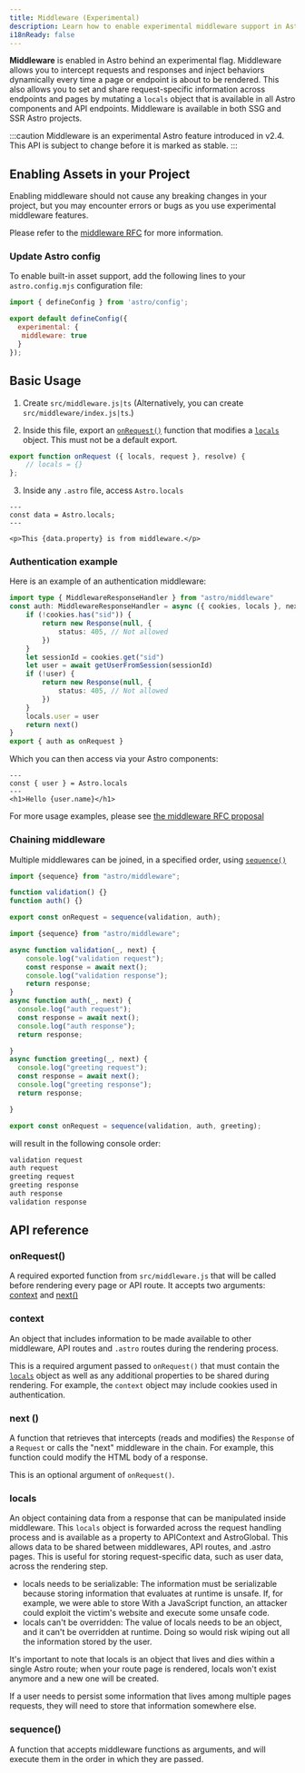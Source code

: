 ```yaml
---
title: Middleware (Experimental)
description: Learn how to enable experimental middleware support in Astro.
i18nReady: false
---
```


**Middleware** is enabled in Astro behind an experimental flag. Middleware allows you to intercept requests and responses and inject behaviors dynamically every time a page or endpoint is about to be rendered. This also allows you to set and share request-specific information across endpoints and pages by mutating a `locals` object that is available in all Astro components and API endpoints. Middleware is available in both SSG and SSR Astro projects.

:::caution
Middleware is an experimental Astro feature introduced in v2.4. This API is subject to change before it is marked as stable.
:::

## Enabling Assets in your Project

Enabling middleware should not cause any breaking changes in your project, but you may encounter errors or bugs as you use experimental middleware features.

Please refer to the [middleware RFC](https://github.com/withastro/roadmap/pull/555) for more information.


### Update Astro config

To enable built-in asset support, add the following lines to your `astro.config.mjs` configuration file:

```js title="astro.config.mjs" ins={4-6}
import { defineConfig } from 'astro/config';

export default defineConfig({
  experimental: {
   middleware: true
  }
});
```

## Basic Usage

1. Create `src/middleware.js|ts` (Alternatively, you can create `src/middleware/index.js|ts`.)

2. Inside this file, export an [`onRequest()`](#onrequest) function that modifies a [`locals`](#locals) object. This must not be a default export.

```js title="src/middleware.js"
export function onRequest ({ locals, request }, resolve) {
	// locals = {}
};
```

3. Inside any `.astro` file, access `Astro.locals`

```astro title="src/components/Component.astro"
---
const data = Astro.locals;
---

<p>This {data.property} is from middleware.</p>

```

### Authentication example

Here is an example of an authentication middleware:

```ts
import type { MiddlewareResponseHandler } from "astro/middleware"
const auth: MiddlewareResponseHandler = async ({ cookies, locals }, next) => {
	if (!cookies.has("sid")) {
		return new Response(null, {
			status: 405, // Not allowed
		})
	}
	let sessionId = cookies.get("sid")
	let user = await getUserFromSession(sessionId)
	if (!user) {
		return new Response(null, {
			status: 405, // Not allowed
		})
	}
	locals.user = user
	return next()
}
export { auth as onRequest }
```

Which you can then access via your Astro components:

```astro
---
const { user } = Astro.locals
---
<h1>Hello {user.name}</h1>
```

For more usage examples, please see [the middleware RFC proposal](https://github.com/withastro/roadmap/blob/rfc/stage-3-middleware/proposals/0032-middleware-api.md#middleware-workflow-and-examples)

### Chaining middleware

Multiple middlewares can be joined, in a specified order, using [`sequence()`](#sequence)

```js title="src/middleware.js"
import {sequence} from "astro/middleware";

function validation() {}
function auth() {}

export const onRequest = sequence(validation, auth);
```

```js
import {sequence} from "astro/middleware";

async function validation(_, next) {
    console.log("validation request");
    const response = await next();
    console.log("validation response");
    return response;
}
async function auth(_, next) {
  console.log("auth request");
  const response = await next();
  console.log("auth response");
  return response;

}
async function greeting(_, next) {
  console.log("greeting request");
  const response = await next();
  console.log("greeting response");
  return response;

}

export const onRequest = sequence(validation, auth, greeting);
```

will result in the following console order:

```sh
validation request
auth request
greeting request
greeting response
auth response
validation response
```

## API reference

### onRequest()

A required exported function from `src/middleware.js` that will be called before rendering every page or API route. It accepts two arguments: [context](#context) and [next()](#next-)

### context

An object that includes information to be made available to other middleware, API routes and `.astro` routes during the rendering process. 

This is a required argument passed to `onRequest()` that must contain the [`locals`](#locals) object as well as any additional properties to be shared during rendering. For example, the `context` object may include cookies used in authentication.

### next ()

A function that retrieves that intercepts (reads and modifies) the `Response` of a `Request` or calls the "next" middleware in the chain. For example, this function could modify the HTML body of a response.

This is an optional argument of `onRequest()`.


### locals
An object containing data from a response that can be manipulated inside middleware. This `locals` object is forwarded across the request handling process and is available as a property to APIContext and AstroGlobal. This allows data to be shared between middlewares, API routes, and .astro pages. This is useful for storing request-specific data, such as user data, across the rendering step.

- locals needs to be serializable: The information must be serializable because storing information that evaluates at runtime is unsafe. If, for example, we were able to store With a JavaScript function, an attacker could exploit the victim's website and execute some unsafe code.
- locals can't be overridden: The value of locals needs to be an object, and it can't be overridden at runtime. Doing so would risk wiping out all the information stored by the user.

It's important to note that locals is an object that lives and dies within a single Astro route; when your route page is rendered, locals won't exist anymore and a new one will be created.

If a user needs to persist some information that lives among multiple pages requests, they will need to store that information somewhere else.

### sequence()

A function that accepts middleware functions as arguments, and will execute them in the order in which they are passed.